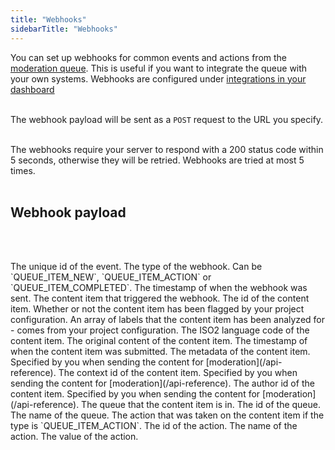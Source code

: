 ```yaml
---
title: "Webhooks"
sidebarTitle: "Webhooks"
---
```


You can set up webhooks for common events and actions from the [moderation queue](/review-queues/overview). This is useful if you want to integrate the queue with your own systems. Webhooks are configured under [integrations in your dashboard](https://moderationapi.com/app/moderation/integrations)<br></br>

The webhook payload will be sent as a `POST` request to the URL you specify. <br></br>

The webhooks require your server to respond with a 200 status code within 5 seconds, otherwise they will be retried. Webhooks are tried at most 5 times. <br></br>

## Webhook payload

<br></br>

<ResponseField name="id" type="string" required>
  The unique id of the event.
</ResponseField>
<ResponseField name="type" type="string" required>
  The type of the webhook. Can be `QUEUE_ITEM_NEW`, `QUEUE_ITEM_ACTION` or
  `QUEUE_ITEM_COMPLETED`.
</ResponseField>
<ResponseField name="timestamp" type="number" required>
  The timestamp of when the webhook was sent.
</ResponseField>
<ResponseField name="item" type="Item Object" required>
  The content item that triggered the webhook.
  <Expandable title="properties">
    <ResponseField name="id" type="string" required>
      The id of the content item.
    </ResponseField>
    <ResponseField name="flagged" type="boolean" required>
      Whether or not the content item has been flagged by your project
      configuration.
    </ResponseField>
    <ResponseField name="labels" type="array" required>
      An array of labels that the content item has been analyzed for - comes
      from your project configuration.
    </ResponseField>
    <ResponseField name="language" type="string" required>
      The ISO2 language code of the content item.
    </ResponseField>
    <ResponseField name="content" type="string" required>
      The original content of the content item.
    </ResponseField>
    <ResponseField name="timestamp" type="number" required>
      The timestamp of when the content item was submitted.
    </ResponseField>
    <ResponseField name="metadata" type="object">
      The metadata of the content item. Specified by you when sending the
      content for [moderation](/api-reference).
    </ResponseField>
    <ResponseField name="contextId" type="string">
      The context id of the content item. Specified by you when sending the
      content for [moderation](/api-reference).
    </ResponseField>
    <ResponseField name="authorId" type="string">
      The author id of the content item. Specified by you when sending the
      content for [moderation](/api-reference).
    </ResponseField>
  </Expandable>
</ResponseField>
<ResponseField name="queue" type="object">
  The queue that the content item is in.
  <Expandable title="properties">
    <ResponseField name="id" type="string" required>
      The id of the queue.
    </ResponseField>
    <ResponseField name="name" type="string" required>
      The name of the queue.
    </ResponseField>
  </Expandable>
</ResponseField>
<ResponseField name="action" type="object">
  The action that was taken on the content item if the type is
  `QUEUE_ITEM_ACTION`.
  <Expandable title="properties">
    <ResponseField name="id" type="string" required>
      The id of the action.
    </ResponseField>
    <ResponseField name="name" type="string" required>
      The name of the action.
    </ResponseField>
    <ResponseField name="value" type="string">
      The value of the action.
    </ResponseField>
  </Expandable>
</ResponseField>
<br></br>

```json Webhook payload example
{
  "id": "123",
  "type": "QUEUE_ITEM_ACTION",
  "timestamp": 1691496019049,
  "item": {
    "id": "644718a7fc78a41ec9f34a6d",
    "flagged": true,
    "labels": [
      {
        "label": "nsfw/UNSAFE",
        "score": 0.7266457980882517,
        "flagged": true,
        "manual": false
      },
      {
        "label": "nsfw/SENSITIVE",
        "score": 0.01,
        "flagged": false,
        "manual": false
      }
    ],
    "language": "en",
    "content": "Example content",
    "timestamp": 1691496019049,
    "metadata": {
      "key": "value"
    }
  },
  "queue": {
    "id": "123",
    "name": "My queue"
  },
  "action": {
    "id": "123",
    "name": "Remove content",
    "value": "spam"
  },
  "contextId": "demo-context",
  "authorId": "author-123"
}
```

## Webhook signing

You can verify that the webhook is coming from us by comparing the signature of the payload with the signature provided in the `modapi-signature` header. <br></br>

The signature is a `HMAC SHA256` hash of the payload using your webhook secret as the key. Find you webhook secret under [integrations in your dashboard](https://moderationapi.com/app/moderation/integrations).

<CodeGroup>

```js Next.js SDK (app router)
import ModerationApi from "@moderation-api/sdk";

const moderationApi = new ModerationApi({
  key: PROJECT_API_KEY,
});

export async function POST(request: Request) {
  try {
    const body = await request.text();
    const headersList = await headers();
    const webhookSignatureHeader = headersList.get("modapi-signature");

    if (!webhookSignatureHeader) {
      return NextResponse.json(
        { error: "No signature header" },
        { status: 400 }
      );
    }

    const payload = await moderationApi.webhooks.constructEvent(
      Buffer.from(body),
      webhookSignatureHeader,
      process.env.MODAPI_WEBHOOK_SECRET!
    );

    return NextResponse.json({ received: true });
  } catch (error) {
    console.error("Error processing webhook:", error);
    return NextResponse.json(
      { error: "Error processing webhook" },
      { status: 400 }
    );
  }
}

```

```js Next.js SDK (pages router)
import ModerationApi from "@moderation-api/sdk";

const moderationApi = new ModerationApi({
  key: PROJECT_API_KEY,
});

import { buffer } from "micro";

const handler = async (req, res) => {
  const webhookRawBody = await buffer(req);
  const webhookSignatureHeader = req.headers["modapi-signature"];

  const payload = await moderationApi.webhooks.constructEvent(
    webhookRawBody,
    webhookSignatureHeader,
    process.env.MODAPI_WEBHOOK_SECRET
  );
};

// disable body parser so we can access raw body
export const config = {
  api: {
    bodyParser: false,
  },
};

export default handler;
```

```js Next.js webhook manual verification
import crypto from "crypto";
import { buffer } from "micro";

const handler = async (req, res) => {
  try {
    let rawBody = await buffer(req);
    rawBody = rawBody.toString("utf8");

    // The signature provided by Moderation API
    const signature = Buffer.from(
      req.headers["modapi-signature"] || "",
      "utf8"
    );

    if (signature.length > 0) {
      const digest = Buffer.from(
        crypto
          .createHmac("sha256", process.env.MODAPI_WEBHOOK_SECRET)
          .update(rawBody)
          .digest("hex"),
        "utf8"
      );

      // Compare the provided signature to the one we generated
      const isValid =
        signature.length == digest.length &&
        crypto.timingSafeEqual(signature, digest);

      if (!isValid) {
        throw new Error(
          `Request body digest (${digest}) did not match modapi-signature (${signature})`
        );
      }
    }

    const payload = JSON.parse(rawBody);

    console.log({ payload });

    res.json({
      ok: true,
    });
  } catch (error) {
    res.status(500).json({
      error,
      time: new Date(),
    });
  }
};

// disable body parser so we can access raw body
export const config = {
  api: {
    bodyParser: false,
  },
};

export default handler;
```

</CodeGroup>

### Preventing replay attacks

To prevent replay attacks, you can use the timestamp in the payload of the webhook to ensure that the webhook is not older than 5 minutes. <br></br>
